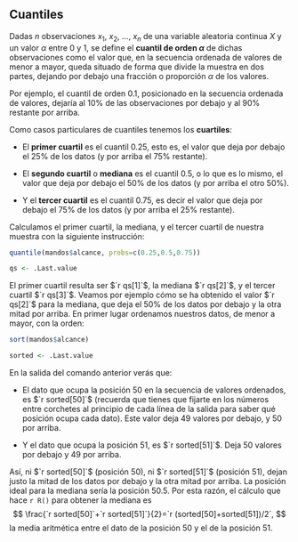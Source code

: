 ## Cuantiles {#quantiles}



Dadas $n$ observaciones $x_1$, $x_2$, $\dots$, $x_n$ de una variable aleatoria continua $X$ y  un valor $\alpha$ entre $0$ y $1$, se define el **cuantil de orden $\alpha$** de dichas observaciones como el valor que, en la secuencia ordenada de valores de menor a mayor, queda situado de forma que divide la muestra en dos partes,  dejando por debajo una fracción o proporción $\alpha$ de los valores. 


Por ejemplo, el cuantil de orden $0.1$, posicionado en la secuencia ordenada de valores, dejaría al $10\%$ de las observaciones por debajo y al $90\%$ restante por arriba. 



Como casos particulares de cuantiles tenemos los **cuartiles**:

* El **primer cuartil** es el cuantil $0.25$, esto es, el valor que deja por debajo el $25\%$ de los datos (y por arriba el $75\%$ restante).

* El **segundo cuartil** o **mediana** es el cuantil $0.5$, o lo que es lo mismo, el valor que deja por debajo el $50\%$ de los datos (y por arriba el otro $50\%$).

* Y el **tercer cuartil** es el cuantil $0.75$, es decir el valor que deja por debajo el $75\%$ de los datos (y por arriba el $25\%$ restante). 


Calculamos el primer cuartil, la mediana, y el tercer cuartil de nuestra muestra con la siguiente instrucción:

```r
quantile(mandos$alcance, probs=c(0.25,0.5,0.75))
```

```r
qs <- .Last.value
```

El primer cuartil resulta ser $`r qs[1]`$, la mediana $`r qs[2]`$, y el tercer cuartil $`r qs[3]`$. Veamos por ejemplo cómo se ha obtenido el valor $`r qs[2]`$ para la mediana, que deja el $50\%$ de los datos por debajo y la otra mitad por arriba. En primer lugar ordenamos nuestros datos, de menor a mayor, con la orden:


```r
sort(mandos$alcance)
```


```r
sorted <- .Last.value
```
En la salida del comando anterior verás que:

*  El dato que ocupa la posición $50$ en la secuencia de valores ordenados, es  $`r sorted[50]`$ (recuerda que tienes que fijarte en los números entre corchetes al principio de cada línea de la salida para saber qué posición ocupa cada dato). Este valor deja $49$ valores por debajo, y $50$ por arriba.  

* Y el dato que ocupa la posición $51$,  es $`r sorted[51]`$.  Deja $50$ valores por debajo y $49$ por arriba. 

Así, ni $`r sorted[50]`$ (posición $50$), ni $`r sorted[51]`$ (posición $51$), dejan justo la mitad de los datos por debajo y la otra mitad por arriba.
La posición ideal para la mediana sería la posición $50.5$. Por esta razón, el cálculo que hace `r R()` para obtener la mediana es 
$$
\frac{`r sorted[50]`+`r sorted[51]`}{2}=`r (sorted[50]+sorted[51])/2`,
$$
la media aritmética entre el dato de la posición $50$ y el  de la posición $51$.
